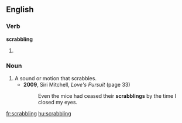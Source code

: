 
==English==

===Verb===
'''scrabbling'''

# {{present participle of|scrabble}}

===Noun===
{{en-noun}}

# A sound or motion that scrabbles.
#* '''2009''', Siri Mitchell, ''Love's Pursuit'' (page 33)
#*: Even the mice had ceased their '''scrabblings''' by the time I closed my eyes.
[[fr:scrabbling]]
[[hu:scrabbling]]